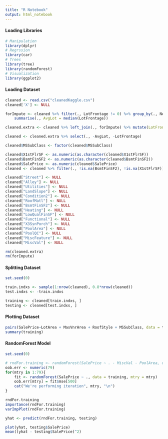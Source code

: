 ```yaml
---
title: "R Notebook"
output: html_notebook
---
```


#### Loading Libraries
```r
# Manipulation
library(dplyr)
# Regrssion
library(car)
# Trees
library(tree)
library(randomForest)
# Visualization
library(ggplot2)
```

#### Loading Dataset
```r
cleaned <- read.csv("cleanedKaggle.csv")
cleaned['X'] <- NULL

forImpute <- cleaned %>% filter(., LotFrontage != 0) %>% group_by(., Neighborhood) %>%
    summarise(., AvgLot = median(LotFrontage))

cleaned.extra <- cleaned %>% left_join(., forImpute) %>% mutate(LotFron = ifelse(LotFrontage == 0, AvgLot, LotFrontage))

cleaned <- cleaned.extra %>% select(., -AvgLot, -LotFrontage)

cleaned$MSSubClass <- factor(cleaned$MSSubClass)

cleaned$X1stFlrSF <- as.numeric(as.character(cleaned$X1stFlrSF))
cleaned$BsmtFinSF2 <- as.numeric(as.character(cleaned$BsmtFinSF2))
cleaned$SalePrice <- as.numeric(cleaned$SalePrice)
cleaned <- cleaned %>% filter(., !is.na(BsmtFinSF2), !is.na(X1stFlrSF))

cleaned["Street"] <- NULL
cleaned["Alley"] <- NULL
cleaned["Utilities"] <- NULL
cleaned["LandSlope"] <- NULL
cleaned["Condition2"] <- NULL
cleaned["RoofMatl"] <- NULL
cleaned["BsmtFinSF2"] <- NULL
cleaned["Heating"] <- NULL
cleaned["LowQualFinSF"] <- NULL
cleaned["Functional"] <- NULL
cleaned["X3SsnPorch"] <- NULL
cleaned["PoolArea"] <- NULL
cleaned["PoolQC"] <- NULL
cleaned["MiscFeature"] <- NULL
cleaned["MiscVal"] <- NULL

rm(cleaned.extra)
rm(forImpute)
```

#### Splitting Dataset
```r
set.seed(0)

train.indxs <- sample(1:nrow(cleaned), 0.8*nrow(cleaned))
test.indxs <- -train.indxs

training <- cleaned[train.indxs, ]
testing <- cleaned[test.indxs, ]
```

#### Plotting Dataset
```r
pairs(SalePrice~LotArea + MasVnrArea + RoofStyle + MSSubClass, data = training)
summary(training)
```

#### RandomForest Model
```r
set.seed(0)

# rndFor.training <- randomForest(SalePrice ~ . - MiscVal - PoolArea, data = training, importance = TRUE, ntree = 10000)
oob.err <- numeric(79)
for(mtry in 1:79){
    fit <- randomForest(SalePrice ~ ., data = training, mtry = mtry)
    oob.err[mtry] = fit$mse[500]
    cat("We're performing iteration", mtry, "\n")
}

```


```r
rndFor.training
importance(rndFor.training)
varImpPlot(rndFor.training)

yhat <- predict(rndFor.training, testing)

plot(yhat, testing$SalePrice)
mean((yhat - testing$SalePrice)^2)
```